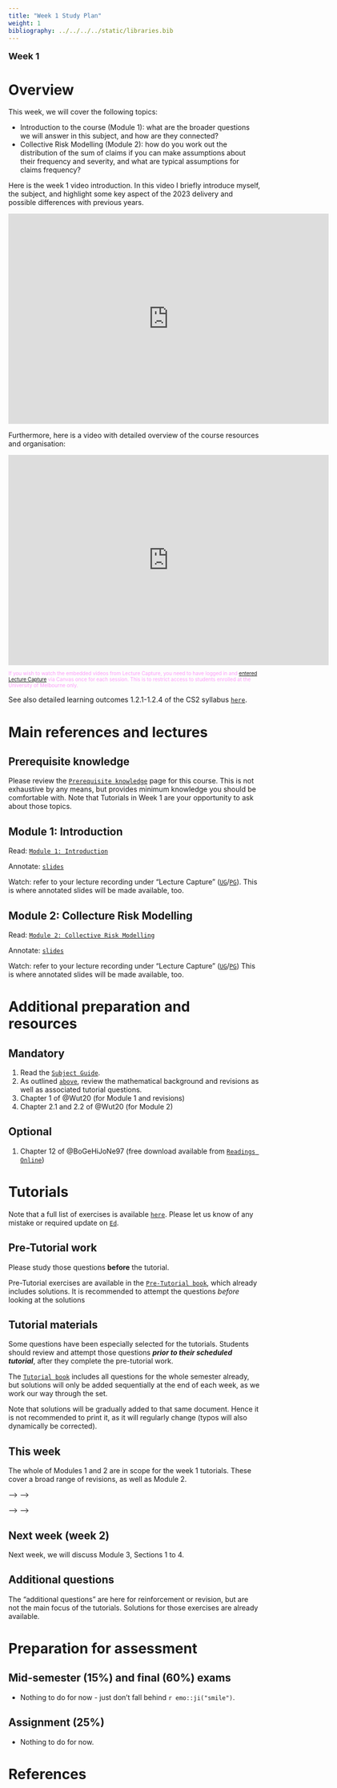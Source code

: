 ```yaml
---
title: "Week 1 Study Plan"
weight: 1
bibliography: ../../../../static/libraries.bib
---
```



<p style="font-size:18px;font-weight:bold;">Week 1</p> 

# Overview


This week, we will cover the following topics:

- Introduction to the course (Module 1): what are the broader questions we will answer in this subject, and how are they connected?
- Collective Risk Modelling (Module 2): how do you work out the distribution of the sum of claims if you can make assumptions about their frequency and severity, and what are typical assumptions for claims frequency? 


Here is the week 1 video introduction. In this video I briefly introduce myself, the subject, and highlight some key aspect of the 2023 delivery and possible differences with previous years.

<!--html_preserve-->
<iframe height="420" width="640" allowfullscreen frameborder=0 src="https://echo360.net.au/media/faeb16b3-0ff2-4335-98fa-fde57450bfb3/public?autoplay=false&automute=false"></iframe>
<!--/html_preserve-->

Furthermore, here is a video with detailed overview of the course resources and organisation:

<!--html_preserve-->
<iframe height="420" width="640" allowfullscreen frameborder=0 src="https://echo360.net.au/media/0a8d1f59-14ed-4003-b986-d652306668b1/public?autoplay=false&automute=false"></iframe>
<!--/html_preserve-->

<p style="font-size:10px;color: rgb(252, 156, 249);"> If you wish to watch the embedded videos from Lecture Capture, you need to have logged in and <a href="https://canvas.lms.unimelb.edu.au/courses/150864/external_tools/701">entered Lecture Capture</a> via Canvas once for each session. This is to restrict access to students enrolled at the University of Melbourne only. </p>




See also detailed learning outcomes 1.2.1-1.2.4 of the CS2 syllabus [``here``](../../0-subject-guide/SILO).

# Main references and lectures

## Prerequisite knowledge

Please review the [``Prerequisite knowledge``](../../0-prerequisite-knowledge/) page for this course. This is not exhaustive by any means, but provides minimum knowledge you should be comfortable with. Note that Tutorials in Week 1 are your opportunity to ask about those topics.


## Module 1: Introduction

Read: [``Module 1: Introduction``](../../m1-introduction/)

Annotate: [``slides``](../../../output/23-GIM-M1-lec.pdf) 
<!-- [``annotated slides``](../../../output/22-GIM-M1-lec_a.pdf) -->

Watch: refer to your lecture recording under "Lecture Capture" ([``UG``](https://canvas.lms.unimelb.edu.au/courses/150824/external_tools/701)/[``PG``](https://canvas.lms.unimelb.edu.au/courses/150864/external_tools/701)). This is where annotated slides will be made available, too.

## Module 2: Collecture Risk Modelling

Read: [``Module 2: Collective Risk Modelling``](../../1-claims-modelling/m2-collective-risk-modelling/)

Annotate: [``slides``](../../../output/23-GIM-M2-lec.pdf) 
<!-- [``annotated slides``](../../../output/22-GIM-M2-lec_a.pdf) -->

Watch: refer to your lecture recording under "Lecture Capture" ([``UG``](https://canvas.lms.unimelb.edu.au/courses/150824/external_tools/701)/[``PG``](https://canvas.lms.unimelb.edu.au/courses/150864/external_tools/701))
This is where annotated slides will be made available, too. 


# Additional preparation and resources

## Mandatory

1. Read the [``Subject Guide``](../../0-subject-guide).
1. As outlined [``above``](../week-1/#prerequisite-knowledge), review the mathematical background and revisions as well as associated tutorial questions.
1. Chapter 1 of @Wut20 (for Module 1 and revisions)
1. Chapter 2.1 and 2.2 of @Wut20 (for Module 2)

## Optional

1. Chapter 12 of @BoGeHiJoNe97 (free download available from [``Readings Online``](https://canvas.lms.unimelb.edu.au/courses/145406/external_tools/1188))



# Tutorials

Note that a full list of exercises is available [``here``](https://canvas.lms.unimelb.edu.au/courses/173733/modules/items/4466801). Please let us know of any mistake or required update on [``Ed``](https://canvas.lms.unimelb.edu.au/courses/173733/external_tools/5601?display=borderless).

## Pre-Tutorial work

Please study those questions **before** the tutorial.

Pre-Tutorial exercises are available in the [``Pre-Tutorial book``](https://canvas.lms.unimelb.edu.au/courses/173733/modules/items/4464391), which already includes solutions. It is recommended to attempt the questions *before* looking at the solutions

## Tutorial materials

Some questions have been especially selected for the tutorials. Students should review and attempt those questions ***prior to their scheduled tutorial***, after they complete the pre-tutorial work. 

The [``Tutorial book``](https://canvas.lms.unimelb.edu.au/courses/173733/modules/items/4464392) includes all questions for the whole semester already, but solutions will only be added sequentially at the end of each week, as we work our way through the set.

Note that solutions will be gradually added to that same document. Hence it is not recommended to print it, as it will regularly change (typos will also dynamically be corrected).

## This week

The whole of Modules 1 and 2 are in scope for the week 1 tutorials. These cover a broad range of revisions, as well as Module 2.


<!-- Here is the recording available for Week 1 from William: -->

<!-- <!--html_preserve--> -->
<!-- <iframe height="420" width="640" allowfullscreen frameborder=0 src="https://echo360.net.au/media/986498e7-d7fa-42c4-8af0-492f068f4ccd/public?autoplay=false&automute=false"></iframe> -->
<!-- <!--/html_preserve--> -->

<!-- Here is the recording available for Week 1 from Eric: -->

<!-- <!--html_preserve--> -->
<!-- <iframe height="420" width="640" allowfullscreen frameborder=0 src="https://echo360.net.au/media/a5dc442a-1e84-49c8-b317-3f4eb4c1cfa0/public?autoplay=false&automute=false"></iframe> -->
<!-- <!--/html_preserve--> -->


<!-- <p style="font-size:10px;color: rgb(252, 156, 249);"> If you wish to watch the embedded videos from Lecture Capture, you need to have logged in and <a href="https://canvas.lms.unimelb.edu.au/courses/145406/external_tools/701">entered Lecture Capture</a> via Canvas once for each session. This is to restrict access to students enrolled at the University of Melbourne only. </p> -->


## Next week (week 2)

Next week, we will discuss Module 3, Sections 1 to 4.



## Additional questions

The "additional questions" are here for reinforcement or revision, but are not the main focus of the tutorials. Solutions for those exercises are already available.

# Preparation for assessment


## Mid-semester (15%) and final (60%) exams

<!-- install.packages("devtools") -->
<!-- devtools::install_github("hadley/emo") -->

- Nothing to do for now - just don't fall behind `r emo::ji("smile")`. 

<!-- devtools::install_github("hadley/emo") -->


## Assignment (25%)

- Nothing to do for now.


# References